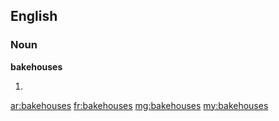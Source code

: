 ==English==

===Noun===
'''bakehouses'''

# {{plural of|[[bakehouse]]}}

[[ar:bakehouses]]
[[fr:bakehouses]]
[[mg:bakehouses]]
[[my:bakehouses]]